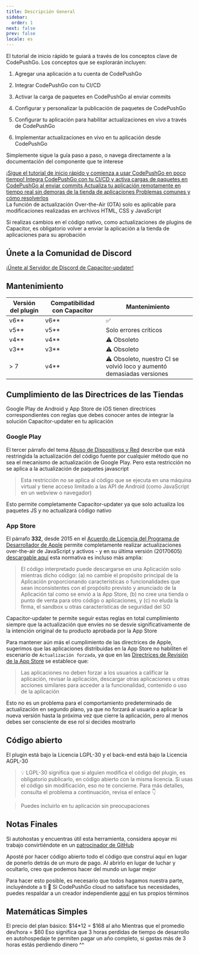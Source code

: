 ```yaml
---
title: Descripción General
sidebar:
  order: 1
next: false
prev: false
locale: es
---
```



El tutorial de inicio rápido te guiará a través de los conceptos clave de CodePushGo. Los conceptos que se explorarán incluyen:

<Steps>

1. Agregar una aplicación a tu cuenta de CodePushGo

2. Integrar CodePushGo con tu CI/CD

3. Activar la carga de paquetes en CodePushGo al enviar commits

4. Configurar y personalizar la publicación de paquetes de CodePushGo

5. Configurar tu aplicación para habilitar actualizaciones en vivo a través de CodePushGo

6. Implementar actualizaciones en vivo en tu aplicación desde CodePushGo

</Steps>

Simplemente sigue la guía paso a paso, o navega directamente a la documentación del componente que te interese

<CardGrid stagger>
  <a href="/docs/getting-started/add-an-app/" ><Card title="Comenzar el Tutorial" icon="rocket" >
    ¡Sigue el tutorial de inicio rápido y comienza a usar CodePushGo en poco tiempo!
  </Card></a>
  <a href="/docs/getting-started/deploy/"><Card title="Fácil de integrar" icon="pencil">
    Integra CodePushGo con tu CI/CD y activa cargas de paquetes en CodePushGo al enviar commits
  </Card></a>
  <a href="/docs/live-updates/"><Card title="Documentación de Actualización en Vivo" icon="setting">
    Actualiza tu aplicación remotamente en tiempo real sin demoras de la tienda de aplicaciones
  </Card></a>
  <a href="/docs/getting-started/troubleshooting"><Card title="Solución de Problemas" icon="open-book">
    Problemas comunes y cómo resolverlos
  </Card></a>
</CardGrid>

<Aside type="tip">
La función de actualización Over-the-Air (OTA) solo es aplicable para modificaciones realizadas en archivos HTML, CSS y JavaScript

Si realizas cambios en el código nativo, como actualizaciones de plugins de Capacitor, es obligatorio volver a enviar la aplicación a la tienda de aplicaciones para su aprobación
</Aside>

## Únete a la Comunidad de Discord

[¡Únete al Servidor de Discord de Capacitor-updater!](https://discordcom/invite/VnYRvBfgA6)

## Mantenimiento

| Versión del plugin | Compatibilidad con Capacitor | Mantenimiento     |
| ----------------- | ---------------------------- | ----------------- |
| v6\*\*          | v6\*\*                      | ✅                |
| v5\*\*          | v5\*\*                      | Solo errores críticos |
| v4\*\*          | v4\*\*                      | ⚠️ Obsoleto |
| v3\*\*          | v3\*\*                      | ⚠️ Obsoleto       |
| > 7              | v4\*\*                      | ⚠️ Obsoleto, nuestro CI se volvió loco y aumentó demasiadas versiones |

## Cumplimiento de las Directrices de las Tiendas

Google Play de Android y App Store de iOS tienen directrices correspondientes con reglas que debes conocer antes de integrar la solución Capacitor-updater en tu aplicación

### Google Play

El tercer párrafo del tema [Abuso de Dispositivos y Red](https://supportgooglecom/googleplay/android-developer/answer/9888379/?hl=en) describe que está restringida la actualización del código fuente por cualquier método que no sea el mecanismo de actualización de Google Play. Pero esta restricción no se aplica a la actualización de paquetes javascript
> Esta restricción no se aplica al código que se ejecuta en una máquina virtual y tiene acceso limitado a las API de Android (como JavaScript en un webview o navegador)

Esto permite completamente Capacitor-updater ya que solo actualiza los paquetes JS y no actualizará código nativo

### App Store

El párrafo **332**, desde 2015 en el [Acuerdo de Licencia del Programa de Desarrollador de Apple](https://developer.apple.com/programs/ios/information/) permite completamente realizar actualizaciones over-the-air de JavaScript y activos - y en su última versión (20170605) [descargable aquí](https://developer.apple.com/terms/) esta normativa es incluso más amplia:

> El código interpretado puede descargarse en una Aplicación solo mientras dicho código: (a) no cambie el propósito principal de la Aplicación proporcionando características o funcionalidades que sean inconsistentes con el propósito previsto y anunciado de la Aplicación tal como se envió a la App Store, (b) no cree una tienda o punto de venta para otro código o aplicaciones, y (c) no eluda la firma, el sandbox u otras características de seguridad del SO

Capacitor-updater te permite seguir estas reglas en total cumplimiento siempre que la actualización que envíes no se desvíe significativamente de la intención original de tu producto aprobada por la App Store

Para mantener aún más el cumplimiento de las directrices de Apple, sugerimos que las aplicaciones distribuidas en la App Store no habiliten el escenario de `Actualización forzada`, ya que en las [Directrices de Revisión de la App Store](https://developer.apple.com/app-store/review/guidelines/) se establece que:

> Las aplicaciones no deben forzar a los usuarios a calificar la aplicación, revisar la aplicación, descargar otras aplicaciones u otras acciones similares para acceder a la funcionalidad, contenido o uso de la aplicación

Esto no es un problema para el comportamiento predeterminado de actualización en segundo plano, ya que no forzará al usuario a aplicar la nueva versión hasta la próxima vez que cierre la aplicación, pero al menos debes ser consciente de ese rol si decides mostrarlo

## Código abierto

El plugin está bajo la Licencia LGPL-30 y el back-end está bajo la Licencia AGPL-30

> 💡 LGPL-30 significa que si alguien modifica el código del plugin, es obligatorio publicarlo, en código abierto con la misma licencia. Si usas el código sin modificación, eso no te concierne. Para más detalles, consulta el problema a continuación, revisa el enlace 👇

<LinkCard
	title="¿Licenciamiento?"
	href="https://github.com/Cap-go/capacitor-updater/issues/7"
/>

<LinkCard
	title="Prueba GPTS CodePushGo para obtener ayuda en lugar de leer la documentación"
	href="https://chatopenaicom/g/g-3dMwHbF2w-capgo-doc-gpt"
/>

> Puedes incluirlo en tu aplicación sin preocupaciones

## Notas Finales

Si autohostas y encuentras útil esta herramienta, considera apoyar mi trabajo convirtiéndote en un [patrocinador de GitHub](https://github.com/sponsors/riderx/)

Aposté por hacer código abierto todo el código que construí aquí en lugar de ponerlo detrás de un muro de pago. Al abrirlo en lugar de luchar y ocultarlo, creo que podemos hacer del mundo un lugar mejor

Para hacer esto posible, es necesario que todos hagamos nuestra parte, incluyéndote a ti 🥹 Si CodePushGo cloud no satisface tus necesidades, puedes respaldar a un creador independiente [aquí](https://github.com/sponsors/riderx/) en tus propios términos

## Matemáticas Simples

El precio del plan básico: $14*12 = $168 al año
Mientras que el promedio dev/hora = $60
Eso significa que 3 horas perdidas de tiempo de desarrollo en autohospedaje te permiten pagar un año completo, si gastas más de 3 horas estás perdiendo dinero ^^
